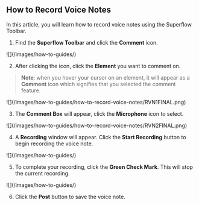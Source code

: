 ## How to Record Voice Notes

In this article, you will learn how to record voice notes using the Superflow Toolbar.

1. Find the **Superflow Toolbar** and click the **Comment** icon.

<Frame>
![](/images/how-to-guides/)
</Frame>

2. After clicking the icon, click the **Element** you want to comment on.

> **Note**: when you hover your cursor on an element, it will appear as a **Comment** icon which signifies that you selected the comment feature.

<Frame>
![](/images/how-to-guides/how-to-record-voice-notes/RVN1FINAL.png)
</Frame>

3. The **Comment Box** will appear, click the **Microphone** icon to select.

<Frame>
![](/images/how-to-guides/how-to-record-voice-notes/RVN2FINAL.png)
</Frame>

4. A **Recording** window will appear. Click the **Start Recording** button to begin recording the voice note.

<Frame>
![](/images/how-to-guides/)
</Frame>

5. To complete your recording, click the **Green Check Mark**. This will stop the current recording.

<Frame>
![](/images/how-to-guides/)
</Frame>



6. Click the **Post** button to save the voice note.


